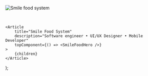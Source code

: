 
![Smile food system](https://ucarecdn.com/8f469cd7-8806-4415-b0a5-941bd9c831e5/smile.png)

&nbsp;

	<Article
		title="Smile Food System"
		description="Software engineer • UI/UX Designer • Mobile Developer"
		topComponent={() => <SmileFoodHero />}
	>
		{children}
	</Article>
);
